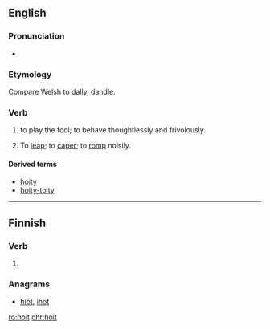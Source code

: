 ==English==

===Pronunciation===
* {{a|UK}} {{IPA|/ˈhɔɪ.ti/|lang=en}}

===Etymology===
Compare Welsh {{term|hoetian}} to dally, dandle.

===Verb===
{{head|en|verb}}

# {{context|archaic|lang=en}} to play the fool; to behave thoughtlessly and frivolously.
# {{context|obsolete|lang=en}} To [[leap]]; to [[caper]]; to [[romp]] noisily.
#: {{rfquotek|Beaumont and Fletcher}}

====Derived terms====
* [[hoity]] <!--I presume-->
* [[hoity-toity]]

----

==Finnish==

===Verb===
{{head|fi}}

# {{fi-form of|type=verb|pr=second-person|pl=singular|mood=indicative|tense=past|hokea}}

===Anagrams===
* [[hiot#Finnish|hiot]], [[ihot#Finnish|ihot]]

[[ro:hoit]]
[[chr:hoit]]